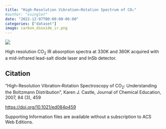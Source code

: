 ```yaml
---
title: "High-Resolution Vibration–Rotation Spectrum of CO₂"
#author: "ssinglet"
date: "2022-12-07T00:00:00-06:00"
categories: ["dataset"]
image: carbon_dioxide_ir.png
---
```


![](carbon_dioxide_ir.png)

High resolution CO<sub>2</sub> IR absorption spectra at 330K and 360K acquired with a mid-infrared lead-salt diode laser and InSb detector.


## Citation {#citation}

"High-Resolution Vibration–Rotation Spectroscopy of CO<sub>2</sub>: Understanding the Boltzmann Distribution", Karen J. Castle, Journal of Chemical Education, 2007, 84 (3), 459

<https://doi.org/10.1021/ed084p459>

Supporting Information files are available without a subscription to ACS Web Editions.
